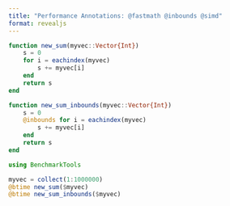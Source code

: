 ```yaml
---
title: "Performance Annotations: @fastmath @inbounds @simd"
format: revealjs
---
```


```julia
function new_sum(myvec::Vector{Int})
    s = 0
    for i = eachindex(myvec)
        s += myvec[i]
    end
    return s
end

function new_sum_inbounds(myvec::Vector{Int})
    s = 0
    @inbounds for i = eachindex(myvec)
        s += myvec[i]
    end
    return s
end
```

```julia
using BenchmarkTools

myvec = collect(1:1000000)
@btime new_sum($myvec)
@btime new_sum_inbounds($myvec)
```

